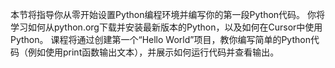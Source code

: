 本节将指导你从零开始设置Python编程环境并编写你的第一段Python代码。
你将学习如何从python.org下载并安装最新版本的Python，以及如何在Cursor中使用Python。
课程将通过创建第一个“Hello World”项目，教你编写简单的Python代码（例如使用print函数输出文本），并展示如何运行代码并查看输出。

